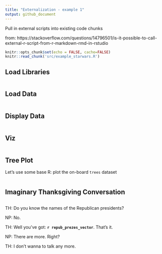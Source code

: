 ```yaml
---
title: "Externalization - example 1"
output: github_document
---
```


Pull in external scripts into existing code chunks

from:  https://stackoverflow.com/questions/14796501/is-it-possible-to-call-external-r-script-from-r-markdown-rmd-in-rstudio


```r
knitr::opts_chunk$set(echo = FALSE, cache=FALSE)
knitr::read_chunk('src/example_starwars.R')
```

## Load Libraries

```r
```


## Load Data

```r
```


## Display Data

```r
```

## Viz

```r
```

## Tree Plot

Let's use some base R:  plot the on-board `trees` dataset

```r
```


## Imaginary Thanksgiving Conversation

```r
```


TH:  Do you know the names of the Republican presidents?

NP:  No.

TH:  Well you've got:  **`r repub_prezes_vector`**.  That's it.

NP:  There are more.  Right?

TH:  I don't wanna to talk any more.


